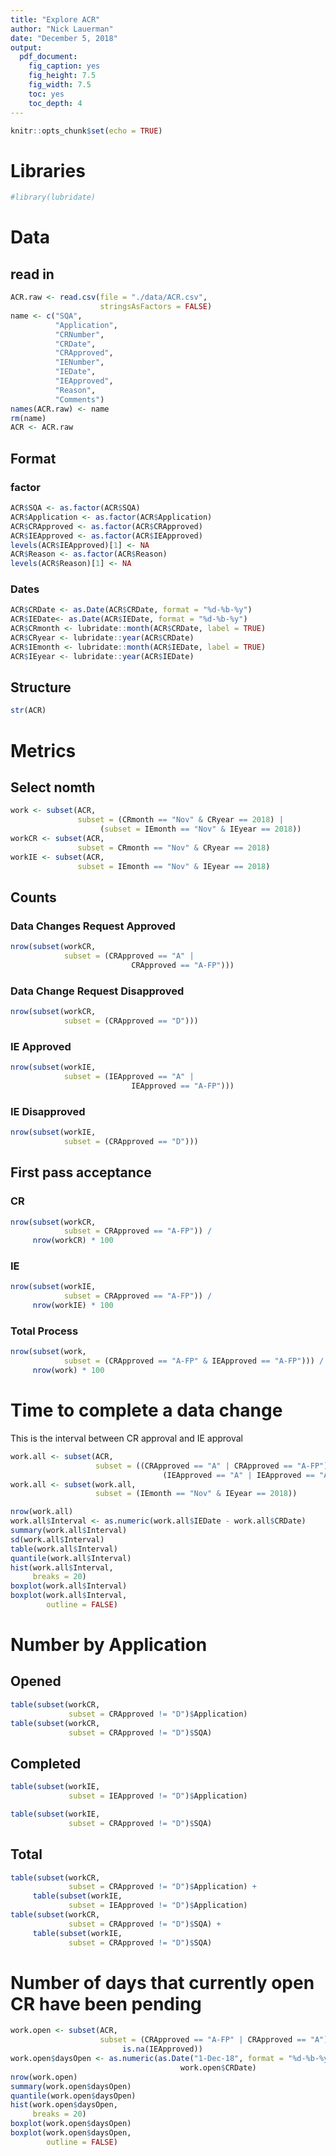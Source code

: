 ```yaml
---
title: "Explore ACR"
author: "Nick Lauerman"
date: "December 5, 2018"
output: 
  pdf_document: 
    fig_caption: yes
    fig_height: 7.5
    fig_width: 7.5
    toc: yes
    toc_depth: 4
---
```


```r
knitr::opts_chunk$set(echo = TRUE)
```
# Libraries
```r
#library(lubridate)
```

# Data
## read in
```r
ACR.raw <- read.csv(file = "./data/ACR.csv",
                    stringsAsFactors = FALSE)
name <- c("SQA",
          "Application",
          "CRNumber",
          "CRDate",
          "CRApproved",
          "IENumber",
          "IEDate",
          "IEApproved",
          "Reason",
          "Comments")
names(ACR.raw) <- name
rm(name)
ACR <- ACR.raw
```

## Format
### factor
```r
ACR$SQA <- as.factor(ACR$SQA)
ACR$Application <- as.factor(ACR$Application)
ACR$CRApproved <- as.factor(ACR$CRApproved)
ACR$IEApproved <- as.factor(ACR$IEApproved)
levels(ACR$IEApproved)[1] <- NA
ACR$Reason <- as.factor(ACR$Reason)
levels(ACR$Reason)[1] <- NA
```

### Dates
```r
ACR$CRDate <- as.Date(ACR$CRDate, format = "%d-%b-%y")
ACR$IEDate<- as.Date(ACR$IEDate, format = "%d-%b-%y")
ACR$CRmonth <- lubridate::month(ACR$CRDate, label = TRUE)
ACR$CRyear <- lubridate::year(ACR$CRDate)
ACR$IEmonth <- lubridate::month(ACR$IEDate, label = TRUE)
ACR$IEyear <- lubridate::year(ACR$IEDate)          
```

## Structure
```r
str(ACR)
```

# Metrics
## Select nomth
```r
work <- subset(ACR,
               subset = (CRmonth == "Nov" & CRyear == 2018) |
                    (subset = IEmonth == "Nov" & IEyear == 2018))
workCR <- subset(ACR,
               subset = CRmonth == "Nov" & CRyear == 2018)
workIE <- subset(ACR,
               subset = IEmonth == "Nov" & IEyear == 2018)
```

## Counts
### Data Changes Request Approved
```r
nrow(subset(workCR,
            subset = (CRApproved == "A" |
                           CRApproved == "A-FP")))
```
### Data Change Request Disapproved
```r
nrow(subset(workCR,
            subset = (CRApproved == "D")))
```

### IE Approved
```r
nrow(subset(workIE,
            subset = (IEApproved == "A" |
                           IEApproved == "A-FP")))
```

### IE Disapproved
```r
nrow(subset(workIE,
            subset = (CRApproved == "D")))
```
## First pass acceptance

### CR
```r
nrow(subset(workCR,
            subset = CRApproved == "A-FP")) / 
     nrow(workCR) * 100
```

### IE
```r
nrow(subset(workIE,
            subset = CRApproved == "A-FP")) / 
     nrow(workIE) * 100
```

### Total Process
```r
nrow(subset(work,
            subset = (CRApproved == "A-FP" & IEApproved == "A-FP"))) /
     nrow(work) * 100
```

# Time to complete a data change
This is the interval between CR approval and IE approval
```r
work.all <- subset(ACR,
                   subset = ((CRApproved == "A" | CRApproved == "A-FP") &
                                  (IEApproved == "A" | IEApproved == "A-FP")))
work.all <- subset(work.all,
                   subset = (IEmonth == "Nov" & IEyear == 2018))

nrow(work.all)
work.all$Interval <- as.numeric(work.all$IEDate - work.all$CRDate)
summary(work.all$Interval)
sd(work.all$Interval)
table(work.all$Interval)
quantile(work.all$Interval)
hist(work.all$Interval,
     breaks = 20)
boxplot(work.all$Interval)
boxplot(work.all$Interval,
        outline = FALSE)
```

# Number by Application
## Opened
```r
table(subset(workCR, 
             subset = CRApproved != "D")$Application)
table(subset(workCR, 
             subset = CRApproved != "D")$SQA)
```
## Completed
```r
table(subset(workIE, 
             subset = IEApproved != "D")$Application)

table(subset(workIE, 
             subset = CRApproved != "D")$SQA)
```

## Total
```r
table(subset(workCR, 
             subset = CRApproved != "D")$Application) +
     table(subset(workIE, 
             subset = IEApproved != "D")$Application)
table(subset(workCR, 
             subset = CRApproved != "D")$SQA) +
     table(subset(workIE, 
             subset = CRApproved != "D")$SQA)
```

# Number of days that currently open CR have been pending
```r
work.open <- subset(ACR,
                    subset = (CRApproved == "A-FP" | CRApproved == "A") & 
                         is.na(IEApproved))
work.open$daysOpen <- as.numeric(as.Date("1-Dec-18", format = "%d-%b-%y") - 
                                      work.open$CRDate)
nrow(work.open)
summary(work.open$daysOpen)
quantile(work.open$daysOpen)
hist(work.open$daysOpen,
     breaks = 20)
boxplot(work.open$daysOpen)
boxplot(work.open$daysOpen,
        outline = FALSE)
```

